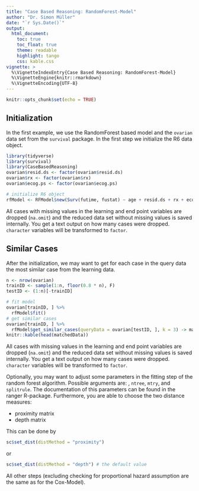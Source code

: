 ```yaml
---
title: "Case Based Reasoning: RandomForest-Model"
author: "Dr. Simon Müller"
date: "`r Sys.Date()`"
output:
  html_document:
    toc: true
    toc_float: true
    theme: readable
    highlight: tango
    css: kable.css
vignette: >
  %\VignetteIndexEntry{Case Based Reasoning: RandomForest-Model}
  %\VignetteEngine{knitr::rmarkdown}
  %\VignetteEncoding{UTF-8}
---
```


```r
knitr::opts_chunk$set(echo = TRUE)
```
## Initialization 

In the first example, we use the RandomForest based model and the `ovarian` data set from the 
`survival` package. In the first step we initialize the R6 data object. 

```r
library(tidyverse)
library(survival)
library(CaseBasedReasoning)
ovarian$resid.ds <- factor(ovarian$resid.ds)
ovarian$rx <- factor(ovarian$rx)
ovarian$ecog.ps <- factor(ovarian$ecog.ps)

# initialize R6 object
rfModel <- RFModel$new(Surv(futime, fustat) ~ age + resid.ds + rx + ecog.ps)
```
All cases with missing values in the learning and end point variables are dropped (`na.omit`) and the reduced data set without missing values is saved internally. You get a text output on how many cases were dropped. `character` variables will be transformed to `factor`.

## Similar Cases 

After the initialization, we may want to get for each case in the query data the most similar case from the learning data. 
```r
n <- nrow(ovarian)
trainID <- sample(1:n, floor(0.8 * n), F)
testID <- (1:n)[-trainID]

# fit model 
ovarian[trainID, ] %>% 
  rfModel$fit()
# get similar cases
ovarian[trainID, ] %>%
  rfModel$get_similar_cases(queryData = ovarian[testID, ], k = 3) -> matchedData
knitr::kable(head(matchedData))
```

All cases with missing values in the learning and end point variables are dropped (`na.omit`) and the reduced data set without missing values is saved internally. You get a text output on how many cases were dropped. `character` variables will be transformed to `factor`.

Optionally, you may want to adjust some parameters in the fitting step of the random forest algorithm. Possible arguments are: , `ntree`, `mtry`, and `splitrule`. The documentation of this parameters can be found in the ranger R-package. Furthermore, you are able to choose the two distance measures:

+ proximity matrix 
+ depth matrix

This can be done by

```r
sc$set_dist(distMethod = "proximity")
```
or
```r
sc$set_dist(distMethod = "depth") # the default value
```

All other steps (excluding checking for proportional hazard assumption are the same as for the Cox-Model). 